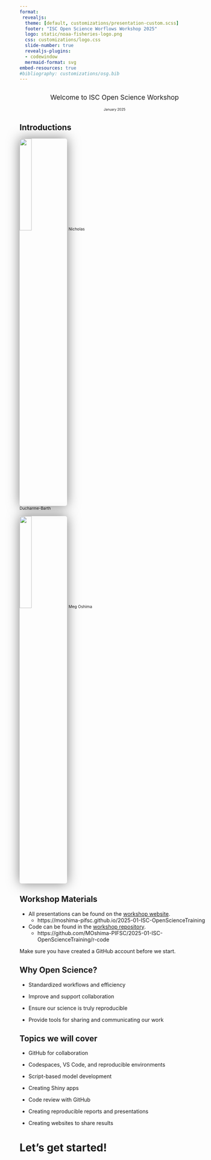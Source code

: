 ```yaml
---
format: 
 revealjs:
  theme: [default, customizations/presentation-custom.scss]
  footer: "ISC Open Science Worflows Workshop 2025"
  logo: static/noaa-fisheries-logo.png
  css: customizations/logo.css
  slide-number: true
  revealjs-plugins:
  - codewindow
  mermaid-format: svg
embed-resources: true
#bibliography: customizations/osg.bib
---
```



## {.center}
::: {.titlebox style="text-align:center; font-size: 1.25em;"}

[Welcome to ISC Open Science Workshop]{.blue-title}

[January 2025]{.blue style="font-size:0.5em;"}
:::


## Introductions  


![](static/nd.jpg){.absolute top="20%" left="0%" width="25%" style="max-height: unset; max-width: unset; box-shadow: 0 0 2rem 0 rgba(0, 0, 0, .5); border-radius: 5px;"}
[Nicholas <br> Ducharme-Barth]{.absolute bottom="25%" left="0%" style="font-size:0.75em;"}

![](static/mo2.jpeg){.absolute top="20%" left="40%" width="25%" style="max-height: unset; max-width: unset; box-shadow: 0 0 2rem 0 rgba(0, 0, 0, .5); border-radius: 5px;"}
[Meg Oshima]{.absolute bottom="30%" left="43%" style="font-size:0.75em;"}


## Workshop Materials  

*   All presentations can be found on the [workshop website](https://moshima-pifsc.github.io/ISC_OSworkflow_training/).  
    *  https://moshima-pifsc.github.io/2025-01-ISC-OpenScienceTraining

*   Code can be found in the [workshop repository](https://github.com/MOshima-PIFSC/ISC_OSworkflow_training/r-code). 
    *  https://github.com/MOshima-PIFSC/2025-01-ISC-OpenScienceTraining/r-code

:::{.callout-important}
Make sure you have created a GitHub account before we start. 
:::


## Why Open Science?  

::: {.fragment .fade-in fragment-index=1}
*  Standardized workflows and efficiency  
::: 

::: {.fragment .fade-in fragment-index=2}
*  Improve and support collaboration  
::: 

::: {.fragment .fade-in fragment-index=3}
*  Ensure our science is truly reproducible  
::: 

::: {.fragment .fade-in fragment-index=4}
*  Provide tools for sharing and communicating our work
::: 

## Topics we will cover  {.smaller}

::: {.fragment .fade-in fragment-index=1}
*  GitHub for collaboration
::: 

::: {.fragment .fade-in fragment-index=2}
*  Codespaces, VS Code, and reproducible environments
::: 

::: {.fragment .fade-in fragment-index=3}
*  Script-based model development
::: 

::: {.fragment .fade-in fragment-index=4}
*  Creating Shiny apps
::: 

::: {.fragment .fade-in fragment-index=5}
*  Code review with GitHub
::: 

::: {.fragment .fade-in fragment-index=6}
*  Creating reproducible reports and presentations
::: 

::: {.fragment .fade-in fragment-index=7}
*  Creating websites to share results 
::: 

# Let's get started!
